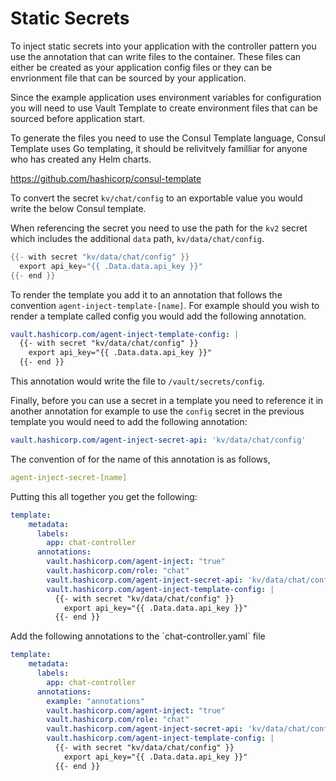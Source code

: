 # Static Secrets

To inject static secrets into your application with the controller pattern you
use the annotation that can write files to the container. These files can either
be created as your application config files or they can be envrionment 
file that can be sourced by your application.

Since the example application uses environment variables for configuration
you will need to use Vault Template to create environment files
that can be sourced before application start.

To generate the files you need to use the Consul Template language, Consul
Template uses Go templating, it should be relivitvely familliar for anyone who
has created any Helm charts.

https://github.com/hashicorp/consul-template

To convert the secret `kv/chat/config` to an exportable value you would write 
the below Consul template.

When referencing the secret you need to use the path for the `kv2` secret 
which includes the additional `data` path, `kv/data/chat/config`.

```go
{{- with secret "kv/data/chat/config" }}
  export api_key="{{ .Data.data.api_key }}"
{{- end }}
```

To render the template you add it to an annotation that follows the convention
`agent-inject-template-[name]`. For example should you wish to render a template
called config you would add the following annotation.

```yaml
vault.hashicorp.com/agent-inject-template-config: |
  {{- with secret "kv/data/chat/config" }}
    export api_key="{{ .Data.data.api_key }}"
  {{- end }}
```

This annotation would write the file to `/vault/secrets/config`.

Finally, before you can use a secret in a template you need to reference it
in another annotation for example to use the `config` secret in the previous 
template you would need to add the following annotation:

```yaml
vault.hashicorp.com/agent-inject-secret-api: 'kv/data/chat/config'
```

The convention of for the name of this annotation is as follows,

```yaml
agent-inject-secret-[name]
```

Putting this all together you get the following:

```yaml
template:
    metadata:
      labels:
        app: chat-controller
      annotations:
        vault.hashicorp.com/agent-inject: "true"
        vault.hashicorp.com/role: "chat"
        vault.hashicorp.com/agent-inject-secret-api: 'kv/data/chat/config'
        vault.hashicorp.com/agent-inject-template-config: |
          {{- with secret "kv/data/chat/config" }}
            export api_key="{{ .Data.data.api_key }}"
          {{- end }}
```

<Task id="add_annotations_2">
Add the following annotations to the `chat-controller.yaml` file

```yaml
template:
    metadata:
      labels:
        app: chat-controller
      annotations:
        example: "annotations"
        vault.hashicorp.com/agent-inject: "true"
        vault.hashicorp.com/role: "chat"
        vault.hashicorp.com/agent-inject-secret-api: 'kv/data/chat/config'
        vault.hashicorp.com/agent-inject-template-config: |
          {{- with secret "kv/data/chat/config" }}
            export api_key="{{ .Data.data.api_key }}"
          {{- end }} 
```
</Task>